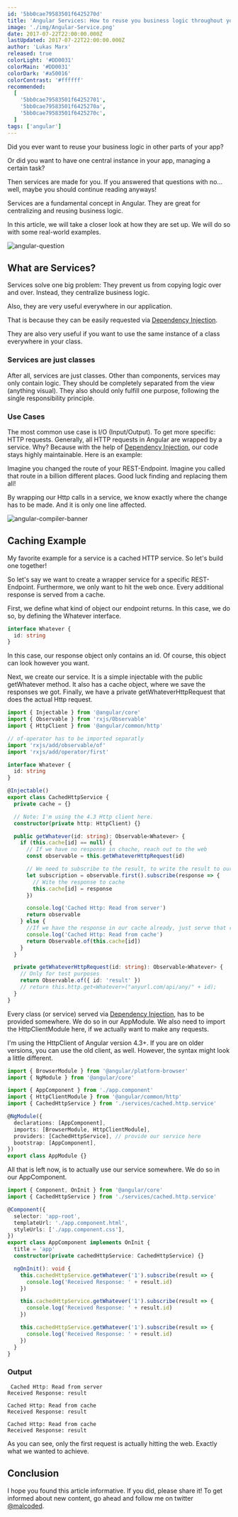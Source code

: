 ```yaml
---
id: '5bb0cae79583501f6425270d'
title: 'Angular Services: How to reuse you business logic throughout you Application'
image: './img/Angular-Service.png'
date: 2017-07-22T22:00:00.000Z
lastUpdated: 2017-07-22T22:00:00.000Z
author: 'Lukas Marx'
released: true
colorLight: '#DD0031'
colorMain: '#DD0031'
colorDark: '#a50016'
colorContrast: '#ffffff'
recommended:
  [
    '5bb0cae79583501f64252701',
    '5bb0cae79583501f6425270a',
    '5bb0cae79583501f6425270c',
  ]
tags: ['angular']
---
```


Did you ever want to reuse your business logic in other parts of your app?

Or did you want to have one central instance in your app, managing a certain task?

Then services are made for you. If you answered that questions with no... well, maybe you should continue reading anyways!

Services are a fundamental concept in Angular. They are great for centralizing and reusing business logic.

In this article, we will take a closer look at how they are set up. We will do so with some real-world examples.

![angular-question](./img/angular-question.png)

## What are Services?

Services solve one big problem: They prevent us from copying logic over and over. Instead, they centralize business logic.

Also, they are very useful everywhere in our application.

That is because they can be easily requested via [Dependency Injection](https://malcoded.com/posts/angular-fundamentals-dependency-injection).

They are also very useful if you want to use the same instance of a class everywhere in your class.

### Services are just classes

After all, services are just classes. Other than components, services may only contain logic. They should be completely separated from the view (anything visual). They also should only fulfill one purpose, following the single responsibility principle.

### Use Cases

The most common use case is I/O (Input/Output). To get more specific: HTTP requests. Generally, all HTTP requests in Angular are wrapped by a service. Why? Because with the help of [Dependency Injection](https://malcoded.com/posts/angular-fundamentals-dependency-injection), our code stays highly maintainable. Here is an example:

Imagine you changed the route of your REST-Endpoint. Imagine you called that route in a billion different places. Good luck finding and replacing them all!

By wrapping our Http calls in a service, we know exactly where the change has to be made. And it is only one line affected.

![angular-compiler-banner](./img/angular-compiler-banner.png)

## Caching Example

My favorite example for a service is a cached HTTP service. So let's build one together!

So let's say we want to create a wrapper service for a specific REST-Endpoint. Furthermore, we only want to hit the web once. Every additional response is served from a cache.

First, we define what kind of object our endpoint returns. In this case, we do so, by defining the Whatever interface.

```typescript title=src/app/services/cached.http.service.ts
interface Whatever {
  id: string
}
```

In this case, our response object only contains an id. Of course, this object can look however you want.

Next, we create our service. It is a simple injectable with the public getWhatever method. It also has a cache object, where we save the responses we got. Finally, we have a private getWhateverHttpRequest that does the actual Http request.

```typescript title=src/app/services/cached.http.service.ts
import { Injectable } from '@angular/core'
import { Observable } from 'rxjs/Observable'
import { HttpClient } from '@angular/common/http'

// of-operator has to be imported separatly
import 'rxjs/add/observable/of'
import 'rxjs/add/operator/first'

interface Whatever {
  id: string
}

@Injectable()
export class CachedHttpService {
  private cache = {}

  // Note: I'm using the 4.3 Http client here.
  constructor(private http: HttpClient) {}

  public getWhatever(id: string): Observable<Whatever> {
    if (this.cache[id] == null) {
      // If we have no response in chache, reach out to the web
      const observable = this.getWhateverHttpRequest(id)

      // We need to subscribe to the result, to write the result to our cache
      let subscription = observable.first().subscribe(response => {
        // Wite the response to cache
        this.cache[id] = response
      })

      console.log('Cached Http: Read from server')
      return observable
    } else {
      //If we have the response in our cache already, just serve that response
      console.log('Cached Http: Read from cache')
      return Observable.of(this.cache[id])
    }
  }

  private getWhateverHttpRequest(id: string): Observable<Whatever> {
    // Only for test purposes
    return Observable.of({ id: 'result' })
    // return this.http.get<Whatever>("anyurl.com/api/any/" + id);
  }
}
```

Every class (or service) served via [Dependency Injection](https://malcoded.com/posts/angular-fundamentals-dependency-injection), has to be provided somewhere. We do so in our AppModule. We also need to import the HttpClientModule here, if we actually want to make any requests.

<Box>I'm using the HttpClient of Angular version 4.3+. If you are on older versions, you can use the old client, as well. However, the syntax might look a little different.</Box>

```typescript title=src/app/app.module.ts
import { BrowserModule } from '@angular/platform-browser'
import { NgModule } from '@angular/core'

import { AppComponent } from './app.component'
import { HttpClientModule } from '@angular/common/http'
import { CachedHttpService } from './services/cached.http.service'

@NgModule({
  declarations: [AppComponent],
  imports: [BrowserModule, HttpClientModule],
  providers: [CachedHttpService], // provide our service here
  bootstrap: [AppComponent],
})
export class AppModule {}
```

All that is left now, is to actually use our service somewhere. We do so in our AppComponent.

```typescript title=src/app/app.component.ts
import { Component, OnInit } from '@angular/core'
import { CachedHttpService } from './services/cached.http.service'

@Component({
  selector: 'app-root',
  templateUrl: './app.component.html',
  styleUrls: ['./app.component.css'],
})
export class AppComponent implements OnInit {
  title = 'app'
  constructor(private cachedHttpService: CachedHttpService) {}

  ngOnInit(): void {
    this.cachedHttpService.getWhatever('1').subscribe(result => {
      console.log('Received Response: ' + result.id)
    })

    this.cachedHttpService.getWhatever('1').subscribe(result => {
      console.log('Received Response: ' + result.id)
    })

    this.cachedHttpService.getWhatever('1').subscribe(result => {
      console.log('Received Response: ' + result.id)
    })
  }
}
```

### Output

```undefined title=undefined
 Cached Http: Read from server
Received Response: result

Cached Http: Read from cache
Received Response: result

Cached Http: Read from cache
Received Response: result

```

As you can see, only the first request is actually hitting the web. Exactly what we wanted to achieve.

## Conclusion

I hope you found this article informative. If you did, please share it!
To get informed about new content, go ahead and follow me on twitter [@malcoded](https://twitter.com/intent/user?screen_name=malcoded).
